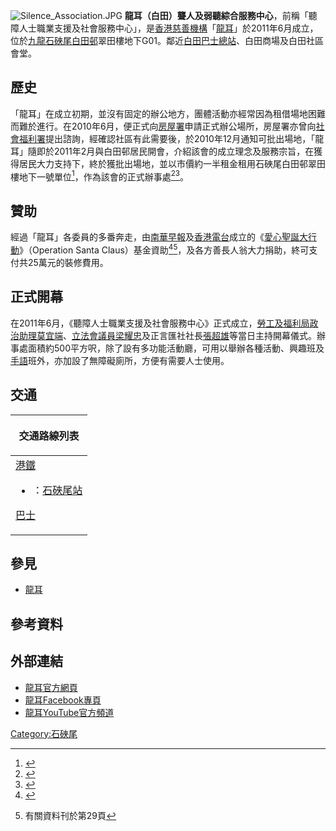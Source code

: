 {{coord|22|20|15.6|N|114|10|02.9|E|type:region|display=title}}
[[File:Silence_Association.JPG|thumb]]
'''龍耳（白田）聾人及弱聽綜合服務中心'''，前稱「聽障人士職業支援及社會服務中心」，是[[香港|香港]][[慈善機構|慈善機構]]「[[龍耳|龍耳]]」於2011年6月成立，位於[[九龍|九龍]][[石硤尾|石硤尾]][[白田邨|白田邨]]翠田樓地下G01。鄰近[[白田巴士總站|白田巴士總站]]、白田商場及白田社區會堂。

==歷史==
「龍耳」在成立初期，並沒有固定的辦公地方，團體活動亦經常因為租借場地困難而難於進行。在2010年6月，便正式向[[房屋署|房屋署]]申請正式辦公場所，房屋署亦曾向[[社會福利署|社會福利署]]提出諮詢，經確認社區有此需要後，於2010年12月通知可批出場地，「龍耳」隨即於2011年2月與白田邨居民開會，介紹該會的成立理念及服務宗旨，在獲得居民大力支持下，終於獲批出場地，並以市價約一半租金租用石硤尾白田邨翠田樓地下一號單位<ref>{{cite web |language=zh-hk |url=http://paper.wenweipo.com/2012/06/04/FI1206040025.htm |title=莫叫「失聰」 太傷人 |publisher=[[文汇报_(香港)|文匯報]] |date=2012-06-04 |accessdate=2012-06-06 |archive-date=2016-03-04 |archive-url=https://web.archive.org/web/20160304073742/http://paper.wenweipo.com/2012/06/04/FI1206040025.htm |dead-url=no }}</ref>，作為該會的正式辦事處<ref>{{cite web |language=zh-hk |url=http://www.singpao.com/gw/xwa/201110/t20111016_131871.html |title=弱聽團體辦事處開幕 |publisher=[[成報|成報]] |date=2011-10-16 |accessdate=2012-03-01 }}{{dead link|date=2018年4月 |bot=InternetArchiveBot |fix-attempted=yes }}</ref><ref>{{cite web |language=zh-hk |url=http://hk.apple.nextmedia.com/news/art/20130801/18358513 |title=【壹週刊】創立「龍耳」助聾人就業 |publisher=[[蘋果日報_(香港)|蘋果日報 (香港)]] |date=2013-08-01 |accessdate=2013-08-04 |archive-date=2014-01-16 |archive-url=https://web.archive.org/web/20140116224757/http://hk.apple.nextmedia.com/news/art/20130801/18358513 |dead-url=no }}</ref>。

==贊助==
經過「龍耳」各委員的多番奔走，由[[南華早報|南華早報]]及[[香港電台|香港電台]]成立的《[[愛心聖誕大行動|愛心聖誕大行動]]》（Operation Santa Claus）基金資助<ref>{{cite web |language=en |url=http://rthk.hk/special/osc2010/disabilities.htm | title=Operation Santa Claus 2010 |publisher=[[香港電台|香港電台]] |date= |accessdate=2012-03-01}}</ref><ref>{{cite web|language=zh-hk|title=二零一零年年報|url=http://pg.jrj.com.cn/acc/HK_DISC/stock_time/2011/04/15/001189181-0.PDF|date=|accessdate=2012-03-01|publisher=[[南華早報集團|南華早報集團]]}}{{dead link|date=2018年1月 |bot=InternetArchiveBot |fix-attempted=yes }}有關資料刊於第29頁</ref>，及各方善長人翁大力捐助，終可支付共25萬元的裝修費用。

==正式開幕==
在2011年6月，《聽障人士職業支援及社會服務中心》正式成立，[[勞工及福利局|勞工及福利局]][[政治助理|政治助理]][[莫宜端|莫宜端]]、[[香港特別行政區立法會|立法會議員]][[梁耀忠|梁耀忠]]及正言匯社社長[[張超雄|張超雄]]等當日主持開幕儀式。辦事處面積約500平方呎，除了設有多功能活動廳，可用以舉辦各種活動、興趣班及[[手語|手語]]班外，亦加設了無障礙廁所，方便有需要人士使用。

==交通==
{| class="mw-collapsible mw-collapsed wikitable" style="background:white; margin: 0 auto; width: auto;"  
! 交通路線列表
|-
|
;[[港鐵|港鐵]]
*{{港鐵路線標誌|KTL}}：[[石硤尾站|石硤尾站]]
;[[香港巴士|巴士]]
{{九龍新界巴士簡單列表|2B|2D|2E|2F|86|86A|86C|87B|214|702A}}
{{過海隧道巴士簡單列表|104}}
{{九龍專線小巴簡單列表|9M|12|30A|30B|32M|42}}
|}

== 參見 ==
* [[龍耳|龍耳]]

==參考資料==
<div class="references-small">
<references />
</div>

== 外部連結 ==
* [http://www.silence.org.hk/ 龍耳官方網頁] {{Wayback|url=http://www.silence.org.hk/ |date=20120316134855 }}
* [http://www.facebook.com/silence.deaf 龍耳Facebook專頁] {{Wayback|url=http://www.facebook.com/silence.deaf |date=20200405131000 }}
* [http://www.youtube.com/user/silencedeafhk 龍耳YouTube官方頻道] {{Wayback|url=http://www.youtube.com/user/silencedeafhk |date=20210826174238 }}

[[Category:石硤尾|Category:石硤尾]]